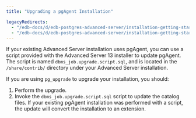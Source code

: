 ```yaml
---
title: "Upgrading a pgAgent Installation"

legacyRedirects:
  - "/edb-docs/d/edb-postgres-advanced-server/installation-getting-started/upgrade-guide/13/upgrading_a_pgAgent_installation.html"
  - "/edb-docs/d/edb-postgres-advanced-server/installation-getting-started/upgrade-guide/latest/upgrading_a_pgAgent_installation.html"
---
```


If your existing Advanced Server installation uses pgAgent, you can use a script provided with the Advanced Server 13 installer to update pgAgent. The script is named `dbms_job.upgrade.script.sql`, and is located in the `/share/contrib/` directory under your Advanced Server installation.

If you are using `pg_upgrade` to upgrade your installation, you should:

1.  Perform the upgrade.
2.  Invoke the `dbms_job.upgrade.script.sql` script to update the catalog files. If your existing pgAgent installation was performed with a script, the update will convert the installation to an extension.
